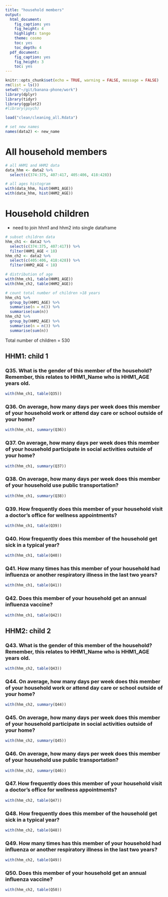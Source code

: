```yaml
---
title: "household members"
output:
  html_document:
    fig_caption: yes
    fig_height: 4
    highlight: tango
    theme: cosmo
    toc: yes
    toc_depth: 4
  pdf_document:
    fig_caption: yes
    fig_height: 3
    toc: yes
---
```


```r
knitr::opts_chunk$set(echo = TRUE, warning = FALSE, message = FALSE)
rm(list = ls())
setwd("~/git/banana-phone/work")
library(dplyr)
library(tidyr)
library(ggplot2)
#library(psych)

load("clean/cleaning_all.Rdata")

# set new names
names(data2) <- new_name
```

# All household members

```r
# all HHM1 and HHM2 data
data_hhm <- data2 %>%
  select(c(374:375, 407:417, 405:406, 418:428))

# all ages histogram
with(data_hhm, hist(HHM1_AGE))
with(data_hhm, hist(HHM2_AGE))

```


# Household children

- need to join hhm1 and hhm2 into single dataframe

```r
# subset children data
hhm_ch1 <- data2 %>%
  select(c(374:375, 407:417)) %>%
  filter(HHM1_AGE < 18)
hhm_ch2 <- data2 %>%
  select(c(405:406, 418:428)) %>%
  filter(HHM2_AGE < 18)

# distribution of age
with(hhm_ch1, table(HHM1_AGE))
with(hhm_ch2, table(HHM2_AGE))

# count total number of children >18 years
hhm_ch1 %>%
  group_by(HHM1_AGE) %>%
  summarise(n = n()) %>%
  summarise(sum(n))
hhm_ch2 %>%
  group_by(HHM2_AGE) %>%
  summarise(n = n()) %>%
  summarise(sum(n))

```

Total number of children = 530


## HHM1: child 1

### Q35. What is the gender of this member of the household?  Remember, this relates to HHM1_Name who is HHM1_AGE years old.

```r
with(hhm_ch1, table(Q35))

```

### Q36. On average, how many days per week does this member of your household work or attend day care or school outside of your home?

```r
with(hhm_ch1, summary(Q36))

```

### Q37. On average, how many days per week does this member of your household participate in social activities outside of your home?

```r
with(hhm_ch1, summary(Q37))

```

### Q38. On average, how many days per week does this member of your household use public transportation?

```r
with(hhm_ch1, summary(Q38))

```

### Q39. How frequently does this member of your household visit a doctor's office for wellness appointments?

```r
with(hhm_ch1, table(Q39))

```

### Q40. How frequently does this member of the household get sick in a typical year?

```r
with(hhm_ch1, table(Q40))

```

### Q41. How many times has this member of your household had influenza or another respiratory illness in the last two years?

```r
with(hhm_ch1, table(Q41))

```

### Q42. Does this member of your household get an annual influenza vaccine?

```r
with(hhm_ch1, table(Q42))

```


## HHM2: child 2

### Q43. What is the gender of this member of the household?  Remember, this relates to HHM1_Name who is HHM1_AGE years old.

```r
with(hhm_ch2, table(Q43))

```


### Q44. On average, how many days per week does this member of your household work or attend day care or school outside of your home?

```r
with(hhm_ch2, summary(Q44))

```

### Q45. On average, how many days per week does this member of your household participate in social activities outside of your home?

```r
with(hhm_ch2, summary(Q45))

```

### Q46. On average, how many days per week does this member of your household use public transportation?

```r
with(hhm_ch2, summary(Q46))

```

### Q47. How frequently does this member of your household visit a doctor's office for wellness appointments?

```r
with(hhm_ch2, table(Q47))

```

### Q48. How frequently does this member of the household get sick in a typical year?

```r
with(hhm_ch2, table(Q48))

```

### Q49. How many times has this member of your household had influenza or another respiratory illness in the last two years?
```r
with(hhm_ch2, table(Q49))

```

### Q50. Does this member of your household get an annual influenza vaccine?
```r
with(hhm_ch2, table(Q50))

```





